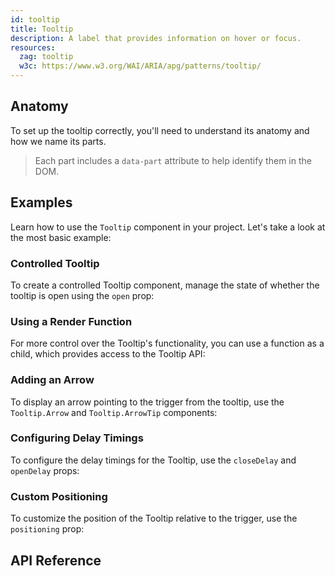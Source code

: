 ```yaml
---
id: tooltip
title: Tooltip
description: A label that provides information on hover or focus.
resources:
  zag: tooltip
  w3c: https://www.w3.org/WAI/ARIA/apg/patterns/tooltip/
---
```


<ComponentPreview />

## Anatomy

To set up the tooltip correctly, you'll need to understand its anatomy and how
we name its parts.

> Each part includes a `data-part` attribute to help identify them in the DOM.

<Anatomy id="tooltip" />

## Examples

Learn how to use the `Tooltip` component in your project. Let's take a look at
the most basic example:

<Story id="Basic" />

### Controlled Tooltip

To create a controlled Tooltip component, manage the state of whether the
tooltip is open using the `open` prop:

<Story id="Controlled" />

### Using a Render Function

For more control over the Tooltip's functionality, you can use a function as a
child, which provides access to the Tooltip API:

<Story id="RenderFn" />

### Adding an Arrow

To display an arrow pointing to the trigger from the tooltip, use the
`Tooltip.Arrow` and `Tooltip.ArrowTip` components:

<Story id="Arrow" />

### Configuring Delay Timings

To configure the delay timings for the Tooltip, use the `closeDelay` and
`openDelay` props:

<Story id="Timings" />

### Custom Positioning

To customize the position of the Tooltip relative to the trigger, use the
`positioning` prop:

<Story id="Positioning" />

## API Reference

<ComponentTypes id="tooltip" />
